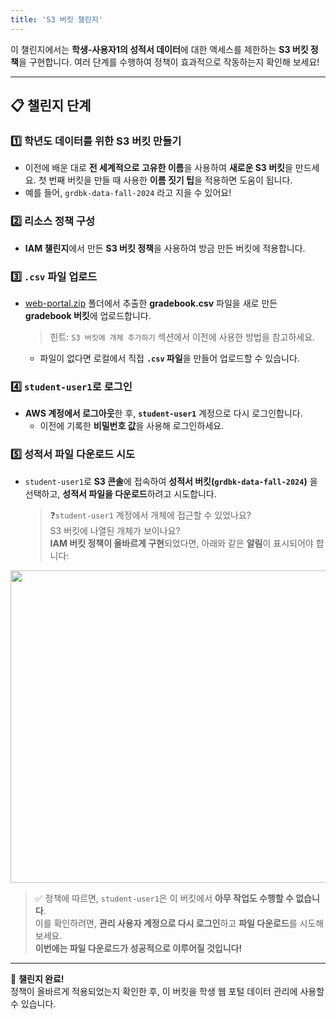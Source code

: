 ```yaml
---
title: 'S3 버킷 챌린지'
---
```


이 챌린지에서는 **학생-사용자1의 성적서 데이터**에 대한 액세스를 제한하는 **S3 버킷 정책**을 구현합니다. 여러 단계를 수행하여 정책이 효과적으로 작동하는지 확인해 보세요!

---

## 📋 챌린지 단계

### 1️⃣ 학년도 데이터를 위한 S3 버킷 만들기
- 이전에 배운 대로 **전 세계적으로 고유한 이름**을 사용하여 **새로운 S3 버킷**을 만드세요. 첫 번째 버킷을 만들 때 사용한 **이름 짓기 팁**을 적용하면 도움이 됩니다.
- 예를 들어, `grdbk-data-fall-2024` 라고 지을 수 있어요!

### 2️⃣ 리소스 정책 구성
- **IAM 챌린지**에서 만든 **S3 버킷 정책**을 사용하여 방금 만든 버킷에 적용합니다.

### 3️⃣ `.csv` 파일 업로드
- [web-portal.zip](https://github.com/user-attachments/files/17110325/web-portal.zip)
  폴더에서 추출한 **gradebook.csv** 파일을 새로 만든 **gradebook 버킷**에 업로드합니다.
  > 힌트: `S3 버킷에 개체 추가하기` 섹션에서 이전에 사용한 방법을 참고하세요.
    - 파일이 없다면 로컬에서 직접 **`.csv` 파일**을 만들어 업로드할 수 있습니다.

### 4️⃣ `student-user1`로 로그인
- **AWS 계정에서 로그아웃**한 후, **`student-user1`** 계정으로 다시 로그인합니다.
    - 이전에 기록한 **비밀번호 값**을 사용해 로그인하세요.

### 5️⃣ 성적서 파일 다운로드 시도
- `student-user1`로 **S3 콘솔**에 접속하여 **성적서 버킷(`grdbk-data-fall-2024`)** 을 선택하고, **성적서 파일을 다운로드**하려고 시도합니다.

    > ❓`student-user1` 계정에서 개체에 접근할 수 있었나요?  
     S3 버킷에 나열된 개체가 보이나요?  
    **IAM 버킷 정책이 올바르게 구현**되었다면, 아래와 같은 **알림**이 표시되어야 합니다:

<img src="https://github.com/user-attachments/assets/b4f835fe-e34a-4717-82ea-260bb27814a1" width="600" height="500"/>

> ✅ 정책에 따르면, `student-user1`은 이 버킷에서 **아무 작업도 수행할 수 없습니다**.  
> 이를 확인하려면, **관리 사용자 계정으로 다시 로그인**하고 **파일 다운로드**를 시도해 보세요.  
> **이번에는 파일 다운로드가 성공적으로 이루어질 것입니다!**

---

🎉 **챌린지 완료!**  
정책이 올바르게 적용되었는지 확인한 후, 이 버킷을 학생 웹 포털 데이터 관리에 사용할 수 있습니다.
